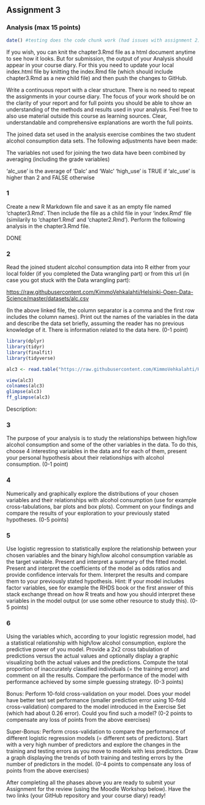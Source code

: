 ## Assignment 3

### Analysis (max 15 points)

```r
date() #testing does the code chunk work (had issues with assignment 2)
```

If you wish, you can knit the chapter3.Rmd file as a html document anytime to see how it looks. But for submission, the output of your Analysis should appear in your course diary. For this you need to update your local index.html file by knitting the index.Rmd file (which should include chapter3.Rmd as a new child file) and then push the changes to GitHub.

Write a continuous report with a clear structure. There is no need to repeat the assignments in your course diary. The focus of your work should be on the clarity of your report and for full points you should be able to show an understanding of the methods and results used in your analysis. Feel free to also use material outside this course as learning sources. Clear, understandable and comprehensive explanations are worth the full points.

The joined data set used in the analysis exercise combines the two student alcohol consumption data sets. The following adjustments have been made:

The variables not used for joining the two data have been combined by averaging (including the grade variables)

'alc_use' is the average of 'Dalc' and 'Walc' 'high_use' is TRUE if 'alc_use' is higher than 2 and FALSE otherwise

### 1

Create a new R Markdown file and save it as an empty file named 'chapter3.Rmd'. Then include the file as a child file in your 'index.Rmd' file (similarily to 'chapter1.Rmd' and 'chapter2.Rmd'). Perform the following analysis in the chapter3.Rmd file.

DONE

### 2

Read the joined student alcohol consumption data into R either from your local folder (if you completed the Data wrangling part) or from this url (in case you got stuck with the Data wrangling part):

<https://raw.githubusercontent.com/KimmoVehkalahti/Helsinki-Open-Data-Science/master/datasets/alc.csv>

(In the above linked file, the column separator is a comma and the first row includes the column names). Print out the names of the variables in the data and describe the data set briefly, assuming the reader has no previous knowledge of it. There is information related to the data here. (0-1 point)

```r

library(dplyr)
library(tidyr)
library(finalfit)
library(tidyverse)

alc3 <- read.table("https://raw.githubusercontent.com/KimmoVehkalahti/Helsinki-Open-Data-Science/master/datasets/alc.csv", sep = ",", header = T)

view(alc3)
colnames(alc3)
glimpse(alc3)
ff_glimpse(alc3)
```

Description:

### 3

The purpose of your analysis is to study the relationships between high/low alcohol consumption and some of the other variables in the data. To do this, choose 4 interesting variables in the data and for each of them, present your personal hypothesis about their relationships with alcohol consumption. (0-1 point)

### 4

Numerically and graphically explore the distributions of your chosen variables and their relationships with alcohol consumption (use for example cross-tabulations, bar plots and box plots). Comment on your findings and compare the results of your exploration to your previously stated hypotheses. (0-5 points)

### 5

Use logistic regression to statistically explore the relationship between your chosen variables and the binary high/low alcohol consumption variable as the target variable. Present and interpret a summary of the fitted model. Present and interpret the coefficients of the model as odds ratios and provide confidence intervals for them. Interpret the results and compare them to your previously stated hypothesis. Hint: If your model includes factor variables, see for example the RHDS book or the first answer of this stack exchange thread on how R treats and how you should interpret these variables in the model output (or use some other resource to study this). (0-5 points)

### 6

Using the variables which, according to your logistic regression model, had a statistical relationship with high/low alcohol consumption, explore the predictive power of you model. Provide a 2x2 cross tabulation of predictions versus the actual values and optionally display a graphic visualizing both the actual values and the predictions. Compute the total proportion of inaccurately classified individuals (= the training error) and comment on all the results. Compare the performance of the model with performance achieved by some simple guessing strategy. (0-3 points)

Bonus: Perform 10-fold cross-validation on your model. Does your model have better test set performance (smaller prediction error using 10-fold cross-validation) compared to the model introduced in the Exercise Set (which had about 0.26 error). Could you find such a model? (0-2 points to compensate any loss of points from the above exercises)

Super-Bonus: Perform cross-validation to compare the performance of different logistic regression models (= different sets of predictors). Start with a very high number of predictors and explore the changes in the training and testing errors as you move to models with less predictors. Draw a graph displaying the trends of both training and testing errors by the number of predictors in the model. (0-4 points to compensate any loss of points from the above exercises)

After completing all the phases above you are ready to submit your Assignment for the review (using the Moodle Workshop below). Have the two links (your GitHub repository and your course diary) ready!
